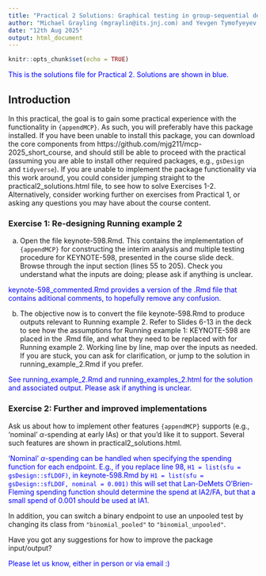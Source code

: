 ```yaml
---
title: "Practical 2 Solutions: Graphical testing in group-sequential designs using R"
author: "Michael Grayling (mgraylin@its.jnj.com) and Yevgen Tymofyeyev (ytymofye@its.jnj.com)"
date: "12th Aug 2025"
output: html_document
---
```


```r
knitr::opts_chunk$set(echo = TRUE)
```

<span style="color: blue;"> This is the solutions file for Practical 2. Solutions are shown in blue. </span>

## Introduction

In this practical, the goal is to gain some practical experience with the functionality in `{appendMCP}`.
As such, you will preferably have this package installed.
If you have been unable to install this package, you can download the core components from https://github.com/mjg211/mcp-2025_short_course, and should still be able to proceed with the practical (assuming you are able to install other required packages, e.g., `gsDesign` and `tidyverse`).
If you are unable to implement the package functionality via this work around, you could consider jumping straight to the practical2_solutions.html file, to see how to solve Exercises 1-2.
Alternatively, consider working further on exercises from Practical 1, or asking any questions you may have about the course content.

### Exercise 1: Re-designing Running example 2

  a. Open the file keynote-598.Rmd. This contains the implementation of `{appendMCP}` for constructing the interim analysis and multiple testing procedure for KEYNOTE-598, presented in the course slide deck. Browse through the input section (lines 55 to 205). Check you understand what the inputs are doing; please ask if anything is unclear.
  
  <span style="color: blue;"> keynote-598_commented.Rmd provides a version of the .Rmd file that contains aditional comments, to hopefully remove any confusion. </span>
  
  b. The objective now is to convert the file keynote-598.Rmd to produce outputs relevant to Running example 2. Refer to Slides 6-13 in the deck to see how the assumptions for Running example 1: KEYNOTE-598 are placed in the .Rmd file, and what they need to be replaced with for Running example 2. Working line by line, map over the inputs as needed. If you are stuck, you can ask for clarification, or jump to the solution in running_example_2.Rmd if you prefer.

<span style="color: blue;"> See running_example_2.Rmd and running_examples_2.html for the solution and associated output. Please ask if anything is unclear. </span>

### Exercise 2: Further and improved implementations

Ask us about how to implement other features `{appendMCP}` supports  (e.g., 'nominal' $\alpha$-spending at early IAs) or that you'd like it to support. Several such features are shown in practical2_solutions.html.

<span style="color: blue;"> 'Nominal' $\alpha$-spending can be handled when specifying the spending function for each endpoint. E.g., if you replace line 98, `H1 = list(sfu = gsDesign::sfLDOF)`, in keynote-598.Rmd by `H1 = list(sfu = gsDesign::sfLDOF, nominal = 0.001)` this will set that Lan-DeMets O'Brien-Fleming spending function should determine the spend at IA2/FA, but that a small spend of 0.001 should be used at IA1.

In addition, you can switch a binary endpoint to use an unpooled test by changing its class from `"binomial_pooled"` to `"binomial_unpooled"`. </span>

Have you got any suggestions for how to improve the package input/output?

<span style="color: blue;"> Please let us know, either in person or via email :) </span>
